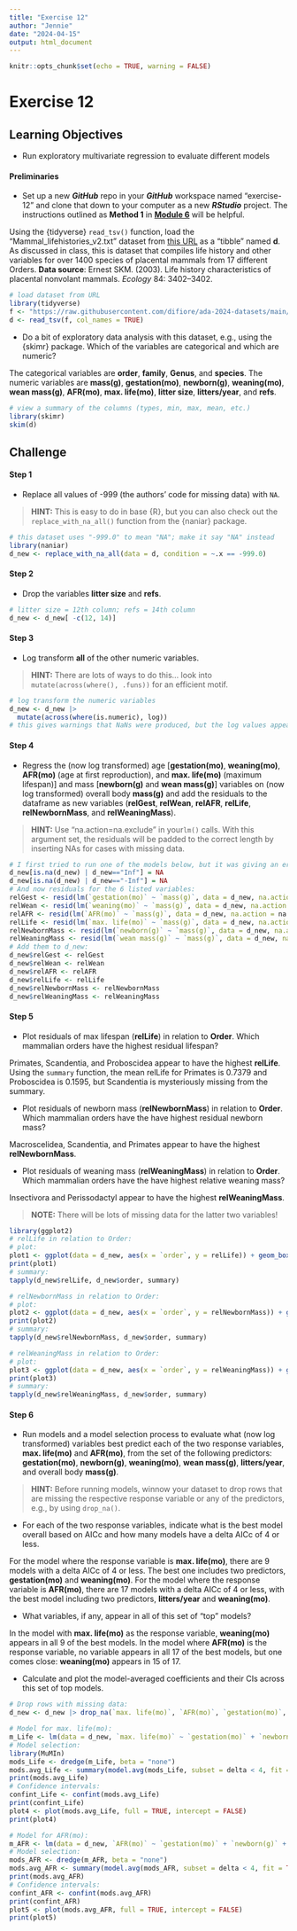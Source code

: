 ```yaml
---
title: "Exercise 12"
author: "Jennie"
date: "2024-04-15"
output: html_document
---
```


```r
knitr::opts_chunk$set(echo = TRUE, warning = FALSE)
```

# Exercise 12

## **Learning Objectives**

-   Run exploratory multivariate regression to evaluate different models

#### **Preliminaries**

-   Set up a new ***GitHub*** repo in your ***GitHub*** workspace named “exercise-12” and clone that down to your computer as a new ***RStudio*** project. The instructions outlined as **Method 1** in [**Module 6**](https://difiore.github.io/ada-2024/06-module.html) will be helpful.

Using the {tidyverse} `read_tsv()` function, load the “Mammal_lifehistories_v2.txt” dataset from [this URL](https://raw.githubusercontent.com/difiore/ada-2024-datasets/main/Mammal_lifehistories_v2.txt) as a “tibble” named **d**. As discussed in class, this is dataset that compiles life history and other variables for over 1400 species of placental mammals from 17 different Orders. **Data source**: Ernest SKM. (2003). Life history characteristics of placental nonvolant mammals. *Ecology* 84: 3402–3402.

```r
# load dataset from URL
library(tidyverse)
f <- "https://raw.githubusercontent.com/difiore/ada-2024-datasets/main/Mammal_lifehistories_v2.txt"
d <- read_tsv(f, col_names = TRUE)
```

-   Do a bit of exploratory data analysis with this dataset, e.g., using the {skimr} package. Which of the variables are categorical and which are numeric?

The categorical variables are **order**, **family**, **Genus**, and **species**. The numeric variables are **mass(g)**, **gestation(mo)**, **newborn(g)**, **weaning(mo)**, **wean mass(g)**, **AFR(mo)**, **max. life(mo)**, **litter size**, **litters/year**, and **refs**.

```r
# view a summary of the columns (types, min, max, mean, etc.)
library(skimr)
skim(d)
```

## **Challenge**

#### **Step 1**

-   Replace all values of -999 (the authors’ code for missing data) with `NA`.

> **HINT:** This is easy to do in base {R}, but you can also check out the `replace_with_na_all()` function from the {naniar} package.

```r
# this dataset uses "-999.0" to mean "NA"; make it say "NA" instead
library(naniar)
d_new <- replace_with_na_all(data = d, condition = ~.x == -999.0)
```

#### **Step 2**

-   Drop the variables **litter size** and **refs**.

```r
# litter size = 12th column; refs = 14th column
d_new <- d_new[ -c(12, 14)]
```

#### **Step 3**

-   Log transform **all** of the other numeric variables.

> **HINT:** There are lots of ways to do this… look into `mutate(across(where(), .funs))` for an efficient motif.

```r
# log transform the numeric variables
d_new <- d_new |> 
  mutate(across(where(is.numeric), log))
# this gives warnings that NaNs were produced, but the log values appear to be okay.
```

#### **Step 4**

-   Regress the (now log transformed) age [**gestation(mo)**, **weaning(mo)**, **AFR(mo)** (age at first reproduction), and **max. life(mo)** (maximum lifespan)] and mass [**newborn(g)** and **wean mass(g)**] variables on (now log transformed) overall body **mass(g)** and add the residuals to the dataframe as new variables (**relGest**, **relWean**, **relAFR**, **relLife**, **relNewbornMass**, and **relWeaningMass**).

> **HINT:** Use “na.action=na.exclude” in your`lm()` calls. With this argument set, the residuals will be padded to the correct length by inserting NAs for cases with missing data.

```r
# I first tried to run one of the models below, but it was giving an error that some of the values are NaN or Inf. Will replace those with NA:
d_new[is.na(d_new) | d_new=="Inf"] = NA
d_new[is.na(d_new) | d_new=="-Inf"] = NA
# And now residuals for the 6 listed variables:
relGest <- resid(lm(`gestation(mo)` ~ `mass(g)`, data = d_new, na.action = na.exclude))
relWean <- resid(lm(`weaning(mo)` ~ `mass(g)`, data = d_new, na.action = na.exclude))
relAFR <- resid(lm(`AFR(mo)` ~ `mass(g)`, data = d_new, na.action = na.exclude))
relLife <- resid(lm(`max. life(mo)` ~ `mass(g)`, data = d_new, na.action = na.exclude))
relNewbornMass <- resid(lm(`newborn(g)` ~ `mass(g)`, data = d_new, na.action = na.exclude))
relWeaningMass <- resid(lm(`wean mass(g)` ~ `mass(g)`, data = d_new, na.action = na.exclude))
# Add them to d_new:
d_new$relGest <- relGest
d_new$relWean <- relWean
d_new$relAFR <- relAFR
d_new$relLife <- relLife
d_new$relNewbornMass <- relNewbornMass
d_new$relWeaningMass <- relWeaningMass
```

#### **Step 5**

-   Plot residuals of max lifespan (**relLife**) in relation to **Order**. Which mammalian orders have the highest residual lifespan?

Primates, Scandentia, and Proboscidea appear to have the highest **relLife**. Using the `summary` function, the mean relLife for Primates is 0.7379 and Proboscidea is 0.1595, but Scandentia is mysteriously missing from the summary.

-   Plot residuals of newborn mass (**relNewbornMass**) in relation to **Order**. Which mammalian orders have the have highest residual newborn mass?

Macroscelidea, Scandentia, and Primates appear to have the highest **relNewbornMass**.

-   Plot residuals of weaning mass (**relWeaningMass**) in relation to **Order**. Which mammalian orders have the have highest relative weaning mass?

Insectivora and Perissodactyl appear to have the highest **relWeaningMass**.

> **NOTE:** There will be lots of missing data for the latter two variables!

```r
library(ggplot2)
# relLife in relation to Order:
# plot:
plot1 <- ggplot(data = d_new, aes(x = `order`, y = relLife)) + geom_boxplot() + geom_jitter(alpha = 0.1) + theme(axis.text.x=element_text(angle = -90, hjust = 0))
print(plot1)
# summary:
tapply(d_new$relLife, d_new$order, summary)

# relNewbornMass in relation to Order:
# plot:
plot2 <- ggplot(data = d_new, aes(x = `order`, y = relNewbornMass)) + geom_boxplot() + geom_jitter(alpha = 0.1) + theme(axis.text.x=element_text(angle = -90, hjust = 0))
print(plot2)
# summary:
tapply(d_new$relNewbornMass, d_new$order, summary)

# relWeaningMass in relation to Order:
# plot:
plot3 <- ggplot(data = d_new, aes(x = `order`, y = relWeaningMass)) + geom_boxplot() + geom_jitter(alpha = 0.1) + theme(axis.text.x=element_text(angle = -90, hjust = 0))
print(plot3)
# summary:
tapply(d_new$relWeaningMass, d_new$order, summary)
```

#### **Step 6**

-   Run models and a model selection process to evaluate what (now log transformed) variables best predict each of the two response variables, **max. life(mo)** and **AFR(mo)**, from the set of the following predictors: **gestation(mo)**, **newborn(g)**, **weaning(mo)**, **wean mass(g)**, **litters/year**, and overall body **mass(g)**.

> **HINT:** Before running models, winnow your dataset to drop rows that are missing the respective response variable or any of the predictors, e.g., by using `drop_na()`.

-   For each of the two response variables, indicate what is the best model overall based on AICc and how many models have a delta AICc of 4 or less.

For the model where the response variable is **max. life(mo)**, there are 9 models with a delta AICc of 4 or less. The best one includes two predictors, **gestation(mo)** and **weaning(mo)**. For the model where the response variable is **AFR(mo)**, there are 17 models with a delta AICc of 4 or less, with the best model including two predictors, **litters/year** and **weaning(mo)**.

-   What variables, if any, appear in all of this set of “top” models?

In the model with **max. life(mo)** as the response variable, **weaning(mo)** appears in all 9 of the best models. In the model where **AFR(mo)** is the response variable, no variable appears in all 17 of the best models, but one comes close: **weaning(mo)** appears in 15 of 17.

-   Calculate and plot the model-averaged coefficients and their CIs across this set of top models.

```r
# Drop rows with missing data:
d_new <- d_new |> drop_na(`max. life(mo)`, `AFR(mo)`, `gestation(mo)`, `newborn(g)`, `weaning(mo)`, `wean mass(g)`, `litters/year`, `mass(g)`)

# Model for max. life(mo):
m_Life <- lm(data = d_new, `max. life(mo)` ~ `gestation(mo)` + `newborn(g)` + `weaning(mo)` + `wean mass(g)` + `litters/year` + `mass(g)`, na.action = "na.fail")
# Model selection:
library(MuMIn)
mods_Life <- dredge(m_Life, beta = "none")
mods.avg_Life <- summary(model.avg(mods_Life, subset = delta < 4, fit = TRUE))
print(mods.avg_Life)
# Confidence intervals:
confint_Life <- confint(mods.avg_Life)
print(confint_Life)
plot4 <- plot(mods.avg_Life, full = TRUE, intercept = FALSE)
print(plot4)

# Model for AFR(mo):
m_AFR <- lm(data = d_new, `AFR(mo)` ~ `gestation(mo)` + `newborn(g)` + `weaning(mo)` + `wean mass(g)` + `litters/year` + `mass(g)`, na.action = "na.fail")
# Model selection:
mods_AFR <- dredge(m_AFR, beta = "none")
mods.avg_AFR <- summary(model.avg(mods_AFR, subset = delta < 4, fit = TRUE))
print(mods.avg_AFR)
# Confidence intervals:
confint_AFR <- confint(mods.avg_AFR)
print(confint_AFR)
plot5 <- plot(mods.avg_AFR, full = TRUE, intercept = FALSE)
print(plot5)
```
